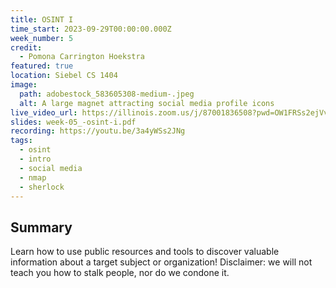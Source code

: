 ```yaml
---
title: OSINT I
time_start: 2023-09-29T00:00:00.000Z
week_number: 5
credit:
  - Pomona Carrington Hoekstra
featured: true
location: Siebel CS 1404
image:
  path: adobestock_583605308-medium-.jpeg
  alt: A large magnet attracting social media profile icons
live_video_url: https://illinois.zoom.us/j/87001836508?pwd=OW1FRSs2ejVvd1hNUFUxRmQraE1zUT09
slides: week-05_-osint-i.pdf
recording: https://youtu.be/3a4yWSs2JNg
tags:
  - osint
  - intro
  - social media
  - nmap
  - sherlock
---
```

## Summary

Learn how to use public resources and tools to discover valuable information about a target subject or organization! Disclaimer: we will not teach you how to stalk people, nor do we condone it.